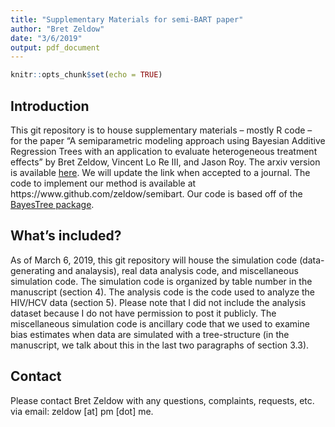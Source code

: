 ```yaml
---
title: "Supplementary Materials for semi-BART paper"
author: "Bret Zeldow"
date: "3/6/2019"
output: pdf_document
---
```


```r
knitr::opts_chunk$set(echo = TRUE)
```

## Introduction

This git repository is to house supplementary materials -- mostly R code -- for the paper "A semiparametric modeling approach using Bayesian Additive Regression Trees with an application to evaluate heterogeneous treatment effects" by Bret Zeldow, Vincent Lo Re III, and Jason Roy. The arxiv version is available [here](https://arxiv.org/abs/1806.04200). We will update the link when accepted to a journal. The code to implement our method is available at https://www.github.com/zeldow/semibart. Our code is based off of the [BayesTree package](https://cran.r-project.org/web/packages/BayesTree/index.html).

## What's included?

As of March 6, 2019, this git repository will house the simulation code (data-generating and analaysis), real data analysis code, and miscellaneous simulation code. The simulation code is organized by table number in the manuscript (section 4). The analysis code is the code used to analyze the HIV/HCV data (section 5). Please note that I did not include the analysis dataset because I do not have permission to post it publicly. The miscellaneous simulation code is ancillary code that we used to examine bias estimates when data are simulated with a tree-structure (in the manuscript, we talk about this in the last two paragraphs of section 3.3). 

## Contact

Please contact Bret Zeldow with any questions, complaints, requests, etc. via email: zeldow [at] pm [dot] me.